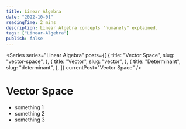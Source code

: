 ```yaml
---
title: Linear Algebra
date: "2022-10-01"
readingTime: 2 mins
description: Linear Algebra concepts "humanely" explained.
tags: ["Linear-Algebra"]
publish: false
---
```


<Series
  series="Linear Algebra"
  posts={[
    {
      title: "Vector Space",
      slug: "vector-space",
    },
    {
      title: "Vector",
      slug: "vector",
    },
    {
      title: "Determinant",
      slug: "determinant",
    },
  ]}
  currentPost="Vector Space"
/>

# Vector Space

- something 1
- something 2
- something 3
